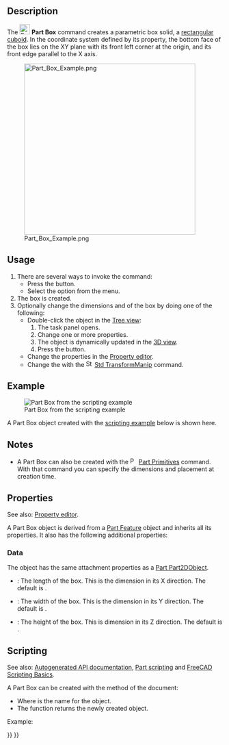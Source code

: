 <languages/>

{{Docnav
|
|[[Part_Cylinder|Cylinder]]
|[[Part_Workbench|Part]]
|IconL=
|IconR=Part_Cylinder.svg
|IconC=Workbench_Part.svg
}}

{{GuiCommand
|Name=Part Box
|MenuLocation=Part → Primitives → Cube
|Workbenches=[[Part_Workbench|Part]]
|SeeAlso=[[Part_Primitives|Part Primitives]]
}}

== Description ==

The [[Image:Part_Box.svg|24px]] '''Part Box''' command creates a parametric box solid, a [https://en.wikipedia.org/wiki/Cuboid#Rectangular_cuboid rectangular cuboid]. In the coordinate system defined by its {{PropertyData|Placement}} property, the bottom face of the box lies on the XY plane with its front left corner at the origin, and its front edge parallel to the X axis.

[[Image:Part_Box_Example.png|400px]]

== Usage ==

# There are several ways to invoke the command:
#* Press the {{Button|[[Image:Part_Box.svg|16px]] [[Part_Box|Cube]]}} button.
#* Select the {{MenuCommand|Part → Primitives → [[Image:Part_Box.svg|16px]] Cube}} option from the menu.
# The box is created.
# Optionally change the dimensions and {{PropertyData|Placement}} of the box by doing one of the following:
#* Double-click the object in the [[Tree_view|Tree view]]:
#*# The {{MenuCommand|Geometric Primitives}} task panel opens.
#*# Change one or more properties.
#*# The object is dynamically updated in the [[3D_view|3D view]].
#*# Press the {{Button|OK}} button.
#* Change the properties in the [[Property_editor|Property editor]].
#* Change the {{PropertyData|Placement}} with the [[Image:Std_TransformManip.svg|16px]] [[Std_TransformManip|Std TransformManip]] command.

== Example ==

[[Image:Part_Box_Scripting_Example.png|thumb|Part Box from the scripting example]]

A Part Box object created with the [[#Scripting|scripting example]] below is shown here.

== Notes ==

* A Part Box can also be created with the [[Image:Part_Primitives.svg|16px]] [[Part_Primitives|Part Primitives]] command. With that command you can specify the dimensions and placement at creation time.

== Properties ==

See also: [[Property_editor|Property editor]].

A Part Box object is derived from a [[Part_Feature|Part Feature]] object and inherits all its properties. It also has the following additional properties:

=== Data ===

{{TitleProperty|Attachment}}

The object has the same attachment properties as a [[Part_Part2DObject#Data|Part Part2DObject]].

{{TitleProperty|Box}}

* {{PropertyData|Length|Length}}: The length of the box. This is the dimension in its X direction. The default is {{Value|10mm}}.
* {{PropertyData|Width|Length}}: The width of the box. This is the dimension in its Y direction. The default is {{Value|10mm}}.
* {{PropertyData|Height|Length}}: The height of the box. This is dimension in its Z direction. The default is {{Value|10mm}}.

== Scripting ==

See also: [https://freecad.github.io/SourceDoc/ Autogenerated API documentation], [[Part_scripting|Part scripting]] and [[FreeCAD_Scripting_Basics|FreeCAD Scripting Basics]].

A Part Box can be created with the {{Incode|addObject()}} method of the document:

{{Code|code=
box = FreeCAD.ActiveDocument.addObject("Part::Box", "myBox")
}}

* Where {{Incode|"myBox"}} is the name for the object.
* The function returns the newly created object.

Example:

{{Code|code=
import FreeCAD as App

doc = App.activeDocument()

box = doc.addObject("Part::Box", "myBox")
box.Length = 4
box.Width = 8
box.Height = 12
box.Placement = App.Placement(App.Vector(1, 2, 3), App.Rotation(75, 60, 30))

doc.recompute()
}}


{{Docnav
|
|[[Part_Cylinder|Cylinder]]
|[[Part_Workbench|Part]]
|IconL=
|IconR=Part_Cylinder.svg
|IconC=Workbench_Part.svg
}}

{{Part_Tools_navi{{#translation:}}}}
{{Userdocnavi{{#translation:}}}}